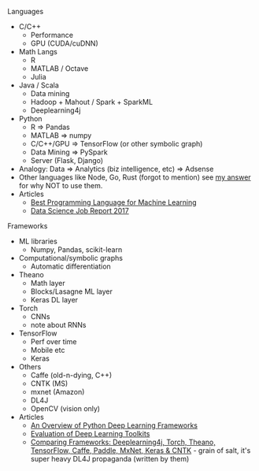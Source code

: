 
Languages
- C/C++
  - Performance
  - GPU (CUDA/cuDNN)
- Math Langs
  - R
  - MATLAB / Octave
  - Julia
- Java / Scala
  - Data mining
  - Hadoop + Mahout / Spark + SparkML
  - Deeplearning4j
- Python
  - R => Pandas
  - MATLAB => numpy
  - C/C++/GPU => TensorFlow (or other symbolic graph)
  - Data Mining => PySpark
  - Server (Flask, Django)
- Analogy: Data => Analytics (biz intelligence, etc) => Adsense
- Other languages like Node, Go, Rust (forgot to mention) see [my answer](https://goo.gl/9d21xE) for why NOT to use them.
- Articles
  - [Best Programming Language for Machine Learning](http://machinelearningmastery.com/best-programming-language-for-machine-learning)
  - [Data Science Job Report 2017](http://r4stats.com/2017/02/28/r-passes-sas)

Frameworks
- ML libraries
  - Numpy, Pandas, scikit-learn
- Computational/symbolic graphs
  - Automatic differentiation
- Theano
  - Math layer
  - Blocks/Lasagne ML layer
  - Keras DL layer
- Torch
  - CNNs
  - note about RNNs
- TensorFlow
  - Perf over time
  - Mobile etc
  - Keras
- Others
  - Caffe (old-n-dying, C++)
  - CNTK (MS)
  - mxnet (Amazon)
  - DL4J
  - OpenCV (vision only)
- Articles
  - [An Overview of Python Deep Learning Frameworks](http://www.kdnuggets.com/2017/02/python-deep-learning-frameworks-overview.html)
  - [Evaluation of Deep Learning Toolkits](https://github.com/zer0n/deepframeworks/blob/master/README.md)
  - [Comparing Frameworks: Deeplearning4j, Torch, Theano, TensorFlow, Caffe, Paddle, MxNet, Keras & CNTK](https://deeplearning4j.org/compare-dl4j-torch7-pylearn) - grain of salt, it's super heavy DL4J propaganda (written by them)